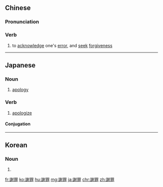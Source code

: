 {{also|谢罪}}
==Chinese==
{{zh-forms|s=谢罪}}

===Pronunciation===
{{zh-pron
|m=xièzuì
|c=ze6 zeoi6
|h=pfs=chhia-chhui
|mn=qz:siā-chǒe/tw,xm,zz:siā-chōe
|cat=v
}}

===Verb===
{{zh-verb}}

# {{lb|zh|literary}} to [[acknowledge]] one's [[error]], and [[seek]] [[forgiveness]]

----

==Japanese==
{{ja-kanjitab|しゃ|ざい|yomi=on}}

===Noun===
{{ja-noun|しゃざい}}

# [[apology]]

===Verb===
{{ja-verb-suru|tr=trans|しゃざい}}

# [[apologize]]

====Conjugation====
{{ja-suru|しゃざい}}

----
==Korean==
{{ko-hanjatab}}

===Noun===
{{ko-noun|hj|hangeul=사죄}}

# {{hanja form of|사죄|[[apology]]}}

[[fr:謝罪]]
[[ko:謝罪]]
[[hu:謝罪]]
[[mg:謝罪]]
[[ja:謝罪]]
[[chr:謝罪]]
[[zh:謝罪]]